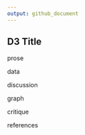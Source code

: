 ```yaml
---
output: github_document
---
```


## D3 Title

prose

data

discussion 

graph 

critique 

references
